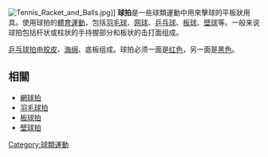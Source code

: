 {{unreferenced|time=2014-09-19T06:17:23+00:00}}
[[File:Tennis_Racket_and_Balls.jpg|thumb]]]]
'''球拍'''是一些球類運動中用來擊球的平板狀用具。使用球拍的[[體育運動|體育運動]]，包括[[羽毛球|羽毛球]]、[[网球|网球]]、[[乒乓球|乒乓球]]、[[板球|板球]]、[[壁球|壁球]]等。一般来说球拍包括杆状或柱状的手持握部分和板状的击打面组成。

[[乒乓球拍|乒乓球拍]]由[[胶皮|胶皮]]、[[海绵|海绵]]、底板组成。球拍必须一面是[[红色|红色]]，另一面是[[黑色|黑色]]。

==相關==
* [[網球拍|網球拍]]
* [[羽毛球拍|羽毛球拍]]
* [[板球拍|板球拍]]
* [[壁球拍|壁球拍]]

{{sport-stub}}

[[Category:球類運動|Category:球類運動]]